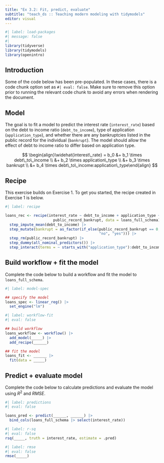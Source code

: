 ```yaml
---
title: "Ex 3.2: Fit, predict, evaluate"
subtitle: "teach_ds :: Teaching modern modeling with tidymodels"
editor: visual
---
```


```r
#| label: load-packages
#| message: false
#| 
library(tidyverse)
library(tidymodels)
library(openintro)
```

## Introduction

Some of the code below has been pre-populated.
In these cases, there is a code chunk option set as `#| eval: false`.
Make sure to remove this option prior to running the relevant code chunk to avoid any errors when rendering the document.

## Model

The goal is to fit a model to predict the interest rate (`interest_rate`) based on the debt to income ratio (`debt_to_income`), type of application (`application_type`), and whether there are any bankruptcies listed in the public record for the individual (`bankrupt`).
The model should allow the effect of debt to income ratio to differ based on application type.

$$
\begin{align}\widehat{interest\_rate} = b_0 &+ b_1 \times debt\_to\_income \\ &+ b_2 \times application\_type \\ &+ b_3 \times bankrupt \\ &+ b_4 \times debt\_to\_income:application\_type\end{align}
$$

## Recipe

This exercise builds on Exercise 1.
To get you started, the recipe created in Exercise 1 is below.

```r
#| label: recipe

loans_rec <- recipe(interest_rate ~ debt_to_income + application_type + 
                      public_record_bankrupt, data = loans_full_schema) |>
  step_impute_mean(debt_to_income) |>
  step_mutate(bankrupt = as_factor(if_else(public_record_bankrupt == 0, 
                                           "no", "yes"))) |>
  step_rm(public_record_bankrupt) |>
  step_dummy(all_nominal_predictors()) |>
  step_interact(terms = ~ starts_with("application_type"):debt_to_income)
```

## Build workflow + fit the model

Complete the code below to build a workflow and fit the model to `loans_full_schema`.

```r
#| label: model-spec 

## specify the model 
loans_spec <- linear_reg() |>
  set_engine("lm")
```

```r
#| label: workflow-fit
#| eval: false 

## build workflow 
loans_workflow <- workflow() |>
  add_model(_____) |>
  add_recipe(______)

## fit the model 
loans_fit <- ______ |>
  fit(data = _____)
```

## Predict + evaluate model

Complete the code below to calculate predictions and evaluate the model using $R^2$ and $RMSE$.

```r
#| label: predictions
#| eval: false

loans_pred <- predict(______, ______) |>
  bind_cols(loans_full_schema |> select(interest_rate))
```

```r
#| label: r-sq
#| eval: false
rsq(_____, truth = interest_rate, estimate = .pred)
```

```r
#| label: rmse
#| eval: false
rmse(_____)
```
